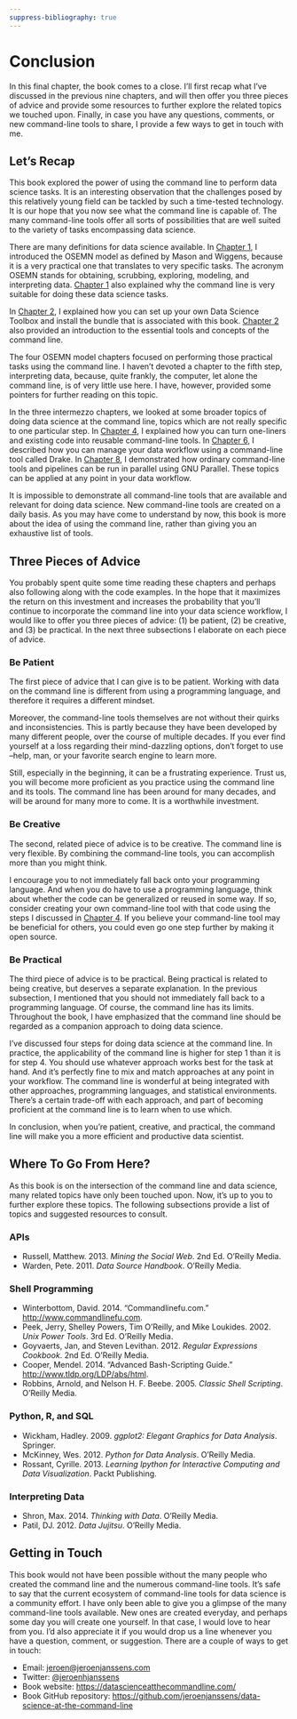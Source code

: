 ```yaml
---
suppress-bibliography: true
---
```



# Conclusion {#chapter-11-conclusion}

In this final chapter, the book comes to a close. I'll first recap what I've discussed in the previous nine chapters, and will then offer you three pieces of advice and provide some resources to further explore the related topics we touched upon. Finally, in case you have any questions, comments, or new command-line tools to share, I provide a few ways to get in touch with me.


## Let's Recap

This book explored the power of using the command line to perform data science tasks. It is an interesting observation that the challenges posed by this relatively young field can be tackled by such a time-tested technology. It is our hope that you now see what the command line is capable of. The many command-line tools offer all sorts of possibilities that are well suited to the variety of tasks encompassing data science.

There are many definitions for data science available. In [Chapter 1](#chapter-1-introduction), I introduced the OSEMN model as defined by Mason and Wiggens, because it is a very practical one that translates to very specific tasks. The acronym OSEMN stands for obtaining, scrubbing, exploring, modeling, and interpreting data. [Chapter 1](#chapter-1-introduction) also explained why the command line is very suitable for doing these data science tasks.

In [Chapter 2](#chapter-2-getting-started), I explained how you can set up your own Data Science Toolbox and install the bundle that is associated with this book. [Chapter 2](#chapter-2-getting-started) also provided an introduction to the essential tools and concepts of the command line.

The four OSEMN model chapters focused on performing those practical tasks using the command line. I haven’t devoted a chapter to the fifth step, interpreting data, because, quite frankly, the computer, let alone the command line, is of very little use here. I have, however, provided some pointers for further reading on this topic.

In the three intermezzo chapters, we looked at some broader topics of doing data science at the command line, topics which are not really specific to one particular step. In [Chapter 4](#chapter-4-creating-reusable-command-line-tools), I explained how you can turn one-liners and existing code into reusable command-line tools. In [Chapter 6](#chapter-6-managing-your-data-workflow), I described how you can manage your data workflow using a command-line tool called Drake. In [Chapter 8](#chapter-8-parallel-processing), I demonstrated how ordinary command-line tools and pipelines can be run in parallel using GNU Parallel. These topics can be applied at any point in your data workflow.

It is impossible to demonstrate all command-line tools that are available and relevant for doing data science. New command-line tools are created on a daily basis. As you may have come to understand by now, this book is more about the idea of using the command line, rather than giving you an exhaustive list of tools.


## Three Pieces of Advice

You probably spent quite some time reading these chapters and perhaps also following along with the code examples. In the hope that it maximizes the return on this investment and increases the probability that you’ll continue to incorporate the command line into your data science workflow, I would like to offer you three pieces of advice: (1) be patient, (2) be creative, and (3) be practical. In the next three subsections I elaborate on each piece of advice.

### Be Patient

The first piece of advice that I can give is to be patient. Working with data on the command line is different from using a programming language, and therefore it requires a different mindset.

Moreover, the command-line tools themselves are not without their quirks and inconsistencies. This is partly because they have been developed by many different people, over the course of multiple decades. If you ever find yourself at a loss regarding their mind-dazzling options, don’t forget to use --help, man, or your favorite search engine to learn more.

Still, especially in the beginning, it can be a frustrating experience. Trust us, you will become more proficient as you practice using the command line and its tools. The command line has been around for many decades, and will be around for many more to come. It is a worthwhile investment.

### Be Creative

The second, related piece of advice is to be creative. The command line is very flexible. By combining the command-line tools, you can accomplish more than you might think.

I encourage you to not immediately fall back onto your programming language. And when you do have to use a programming language, think about whether the code can be generalized or reused in some way. If so, consider creating your own command-line tool with that code using the steps I discussed in [Chapter 4](#chapter-4-creating-reusable-command-line-tools). If you believe your command-line tool may be beneficial for others, you could even go one step further by making it open source.

### Be Practical

The third piece of advice is to be practical. Being practical is related to being creative, but deserves a separate explanation. In the previous subsection, I mentioned that you should not immediately fall back to a programming language. Of course, the command line has its limits. Throughout the book, I have emphasized that the command line should be regarded as a companion approach to doing data science.

I’ve discussed four steps for doing data science at the command line. In practice, the applicability of the command line is higher for step 1 than it is for step 4. You should use whatever approach works best for the task at hand. And it’s perfectly fine to mix and match approaches at any point in your workflow. The command line is wonderful at being integrated with other approaches, programming languages, and statistical environments. There’s a certain trade-off with each approach, and part of becoming proficient at the command line is to learn when to use which.

In conclusion, when you’re patient, creative, and practical, the command line will make you a more efficient and productive data scientist.

## Where To Go From Here?

As this book is on the intersection of the command line and data science, many related topics have only been touched upon. Now, it’s up to you to further explore these topics. The following subsections provide a list of topics and suggested resources to consult.

### APIs

* Russell, Matthew. 2013. <em>Mining the Social Web</em>. 2nd Ed. O’Reilly Media.
* Warden, Pete. 2011. <em>Data Source Handbook</em>. O’Reilly Media.


### Shell Programming

* Winterbottom, David. 2014. “Commandlinefu.com.” <a href="http://www.commandlinefu.com" class="uri">http://www.commandlinefu.com</a>.
* Peek, Jerry, Shelley Powers, Tim O’Reilly, and Mike Loukides. 2002. <em>Unix Power Tools</em>. 3rd Ed. O’Reilly Media.
* Goyvaerts, Jan, and Steven Levithan. 2012. <em>Regular Expressions Cookbook</em>. 2nd Ed. O’Reilly Media.
* Cooper, Mendel. 2014. “Advanced Bash-Scripting Guide.” <a href="http://www.tldp.org/LDP/abs/html" class="uri">http://www.tldp.org/LDP/abs/html</a>.
* Robbins, Arnold, and Nelson H. F. Beebe. 2005. <em>Classic Shell Scripting</em>. O’Reilly Media.


### Python, R, and SQL

* Wickham, Hadley. 2009. <em>ggplot2: Elegant Graphics for Data Analysis</em>. Springer.
* McKinney, Wes. 2012. <em>Python for Data Analysis</em>. O’Reilly Media.
* Rossant, Cyrille. 2013. <em>Learning Ipython for Interactive Computing and Data Visualization</em>. Packt Publishing.


### Interpreting Data

* Shron, Max. 2014. <em>Thinking with Data</em>. O’Reilly Media.
* Patil, DJ. 2012. <em>Data Jujitsu</em>. O’Reilly Media.


## Getting in Touch

This book would not have been possible without the many people who created the command line and the numerous command-line tools. It’s safe to say that the current ecosystem of command-line tools for data science is a community effort. I have only been able to give you a glimpse of the many command-line tools available. New ones are created everyday, and perhaps some day you will create one yourself. In that case, I would love to hear from you. I’d also appreciate it if you would drop us a line whenever you have a question, comment, or suggestion. There are a couple of ways to get in touch:

- Email: <jeroen@jeroenjanssens.com>
- Twitter: [\@jeroenhjanssens](https://twitter.com/jeroenhjanssens/)
- Book website: <https://datascienceatthecommandline.com/>
- Book GitHub repository: <https://github.com/jeroenjanssens/data-science-at-the-command-line>

